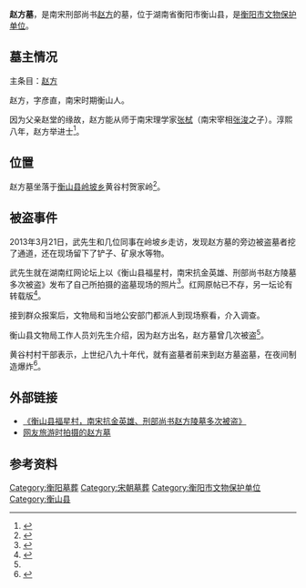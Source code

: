 '''赵方墓'''，是南宋刑部尚书[[赵方|赵方]]的墓，位于湖南省衡阳市衡山县，是[[衡阳市文物保护单位|衡阳市文物保护单位]]。

== 墓主情况 ==
主条目：[[赵方|赵方]]

赵方，字彦直，南宋时期衡山人。

因为父亲赵堂的缘故，赵方能从师于南宋理学家[[張栻|张栻]]（南宋宰相[[張浚|张浚]]之子）。淳熙八年，赵方举进士<ref>{{Cite book|title=宋史|last=脱|first=脱|publisher=中华书局|year=1985年|isbn=9787101003239|volume=卷四百三|location=|pages=|chapter=列传第一百六十二}}</ref>。

== 位置 ==
赵方墓坐落于[[衡山县|衡山县]][[岭坡乡|岭坡乡]]黄谷村贺家岭<ref>{{Cite web|url=http://www.hengshannews.com/Info.aspx?Id=990&ModelId=1|title=文物名胜|accessdate=2017年2月5日|author=|date=2012年4月12日|publisher=衡山新闻网|archive-url=https://web.archive.org/web/20131013040707/http://www.hengshannews.com/Info.aspx?ModelId=1&Id=990|archive-date=2013年10月13日|dead-url=yes}}</ref>。

== 被盗事件 ==
2013年3月21日，武先生和几位同事在岭坡乡走访，发现赵方墓的旁边被盗墓者挖了通道，还在现场留下了铲子、矿泉水等物。

武先生就在湖南红网论坛上以《衡山县福星村，南宋抗金英雄、刑部尚书赵方陵墓多次被盗》发布了自己所拍摄的盗墓现场的照片<ref name=":0">{{Cite news|url=http://epaper.xxcb.cn/xxcba/html/2013-03/27/content_2695220.htm|title=南宋抗金英雄赵方墓被盗，公安介入调查|last=丁|first=阳亮|date=2013年3月27日|work=潇湘晨报|accessdate=|archive-date=2013年6月2日|archive-url=https://web.archive.org/web/20130602022632/http://epaper.xxcb.cn/xxcba/html/2013-03/27/content_2695220.htm|dead-url=no}}</ref>。红网原帖已不存，另一坛论有转载版<ref>{{Cite web|url=http://bbs.0736.com/forum.php?mod=viewthread&tid=108665|title=衡山县福星村，南宋抗金英雄、刑部尚书赵方陵墓多次被盗|accessdate=2017年2月5日|author=|date=2013年3月|publisher=|archive-url=https://web.archive.org/web/20170205182558/http://bbs.0736.com/forum.php?mod=viewthread&tid=108665|archive-date=2017年2月5日|dead-url=yes}}</ref>。

接到群众报案后，文物局和当地公安部门都派人到现场察看，介入调查。

衡山县文物局工作人员刘先生介绍，因为赵方出名，赵方墓曾几次被盗<ref name=":0" />。

黄谷村村干部表示，上世纪八九十年代，就有盗墓者前来到赵方墓盗墓，在夜间制造爆炸<ref>{{Cite news|url=http://3g.hyqss.cn/Show.aspx?Id=204533|title=衡山：南宋抗金英雄赵方坟墓被盗|last=周|first=连武|date=2013年3月25日|work=衡阳晚报|accessdate=|archive-url=https://web.archive.org/web/20170205181941/http://3g.hyqss.cn/Show.aspx?Id=204533|archive-date=2017年2月5日|dead-url=yes}}</ref>。

== 外部链接 ==
* [https://web.archive.org/web/20170205182558/http://bbs.0736.com/forum.php?mod=viewthread&tid=108665 《衡山县福星村，南宋抗金英雄、刑部尚书赵方陵墓多次被盗》]
* [http://m.pcauto.com.cn/bbs/topic-13061126-2.html 网友旅游时拍摄的赵方墓] {{Wayback|url=http://m.pcauto.com.cn/bbs/topic-13061126-2.html |date=20170205181803 }}

== 参考资料 ==
{{Reflist|2}}
[[Category:衡阳墓葬|Category:衡阳墓葬]]
[[Category:宋朝墓葬|Category:宋朝墓葬]]
[[Category:衡阳市文物保护单位|Category:衡阳市文物保护单位]]
[[Category:衡山县|Category:衡山县]]